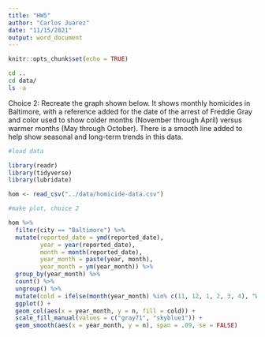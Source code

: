 ```yaml
---
title: "HW5"
author: "Carlos Juarez"
date: "11/15/2021"
output: word_document
---
```


```r
knitr::opts_chunk$set(echo = TRUE)
```

```bash
cd ..
cd data/
ls -a
```
Choice 2: Recreate the graph shown below. It shows monthly homicides in Baltimore, with a reference added for the date of the arrest of Freddie Gray and color used to show colder months (November through April) versus warmer months (May through October). There is a smooth line added to help show seasonal and long-term trends in this data.
```r
#load data

library(readr)
library(tidyverse)
library(lubridate)

hom <- read_csv("../data/homicide-data.csv")
```


```r
#make plot, choice 2

hom %>% 
  filter(city == "Baltimore") %>%
  mutate(reported_date = ymd(reported_date), 
         year = year(reported_date), 
         month = month(reported_date), 
         year_month = paste(year, month), 
         year_month = ym(year_month)) %>%
  group_by(year_month) %>%
  count() %>%
  ungroup() %>%
  mutate(cold = ifelse(month(year_month) %in% c(11, 12, 1, 2, 3, 4), "Winter", "Summer")) %>%
  ggplot() +
  geom_col(aes(x = year_month, y = n, fill = cold)) +
  scale_fill_manual(values = c("gray71", "skyblue1")) +
  geom_smooth(aes(x = year_month, y = n), span = .09, se = FALSE)
```

